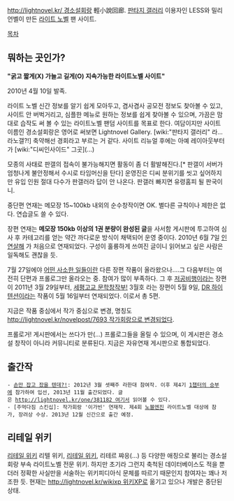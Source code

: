 [[http://lightnovel.kr/ 경소설회랑]]
輕小說回廊. [[판타지 갤러리]] 이용자인 LESS와 밀리언벨이 만든 [[라이트 노벨]] 팬 사이트.

[[목차]]
== 뭐하는 곳인가? ==
'''"굵고 짧게(X) 가늘고 길게(O) 지속가능한 라이트노벨 사이트"'''

2010년 4월 10일 발족.

라이트 노벨 신간 정보를 알기 쉽게 모아두고, 겸사겸사 공모전 정보도 찾아볼 수 있고, 사이트 안 버벅거리고, 심플한 메뉴로 원하는 정보를 쉽게 찾아볼 수 있으며, 가끔은 맘대로 습작도 써 볼 수 있는 라이트노벨 팬덤 사이트를 목표로 한다. 여담이지만 사이트 이름인 경소설회랑은 영어로 써보면 Lightnovel Gallery. [wiki:"판타지 갤러리" 라...라노갤?!] 축약해선 경회라고 부르는 거 같다. 사이트 리뉴얼 후에는 아예 레이아웃부터가 [wiki:"디씨인사이드" 그곳](...)

모종의 사태로 판갤의 접속이 불가능해지면 활동이 좀 더 활발해진다.[* 판갤이 서버가 엄청나게 불안정해서 수시로 타임머신을 탄다] 운영진은 디씨 분위기를 씻고 싶어하지만 유입 인원 절대 다수가 판갤러라 답이 안 나온다. 판갤러 빠지면 유령홈피 될 판국이니.

중단편 연재는 메모장 15~100kb 내외의 순수창작이면 OK. 별다른 규칙이나 제한은 없다. 연습글도 쓸 수 있다.

장편 연재는 '''메모장 150kb 이상의 1권 분량이 완성된 글'''을 사서함 게시판에 투고하여 심사 후 카테고리를 얻는 약간 까다로운 방식이 채택되어 운영 중이다. 2010년 6월 7일 [[인연살해]] 가 처음으로 연재되었다. 구성이 훌륭하게 쓰여진 글이니 읽어보고 싶은 사람은 일독해도 괜찮을 듯.

7월 27일에야 [[어떤 사소한 일들]]이란 다른 장편 작품이 올라왔으나....그 다음부터는 여전히 단편과 프롤로그만 올라오는 중. 참여가 많이 부족하다. 그 후 [[저공비행]]이라는 장편이 2011년 3월 29일부터, [[세평고교 문학창작부!]] 3월호 라는 장편이 5월 9일, [[DR 하이텐션]]이라는 작품이 5월 16일부터 연재되었다. 이로서 총 5편.

지금은 작품 중심에서 작가 중심으로 변경, 명칭도 [[http://lightnovel.kr/novelpost/7693 작가회랑으로 변경]]되었다. 

프롤로거! 게시판에서는 쓰다가 만(...) 프롤로그들을 올릴 수 있으며, 이 게시판은 경소설 창작이 아니라 커뮤니티로 분류된다. 지금은 자유연재 게시판으로 통합되었다.

== 출간작 ==
 - [[손만 잡고 잤을 텐데?!]]: 2012년 3월 셋째주 라한대 참여작. 이후 제4기 [[1챕터의 승부]]에 참가하여 입선, 2013년 11월 출간되었다. 글은 [[http://lightnovel.kr/one/381182 여기서]] 읽어볼 수 있다.
 - [주먹다짐 스킨십]: 작가회랑 '이가빈' 연재작. 제4회 [[노블엔진]] 라이트노벨 대상에 참가, 장려상 수상. 2013년 12월 신간으로 출간 예정.

== 리테일 위키 ==
[http://lightnovel.kr/wiki2/doku.php 리테일 위키]
리텔 위키, [[리테일 위키]], 리테르 쨔응(...) 등 다양한 애칭으로 불리는 경소설회랑 부속 라이트노벨 전문 위키. 하지만 초기라 그런지 축척된 데이터베이스도 적을 뿐더러 정확한 사실만을 서술하는 위키피디아식 문체를 따르기 때문인지 참여자는 꽤나 저조한 듯. 현재는 [[http://lightnovel.kr/wikixp 위키XP]]로 옮기고 있으나 개발은 중단된 상태.

